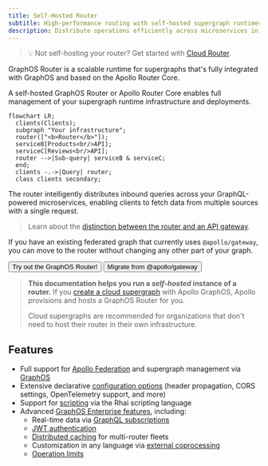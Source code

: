 ```yaml
---
title: Self-Hosted Router
subtitle: High-performance routing with self-hosted supergraph runtimes
description: Distribute operations efficiently across microservices in your federated GraphQL API with the Apollo GraphOS Router or Apollo Router Core. Configure caching, security features, and more.
---
```



<SummitCallout
  topic="router adoption"
  panelName="GraphOS Router Success Stories"
URL="https://reg.summit.graphql.com/flow/apollo/summit24/AttendeePortal/page/catalog/session/1718978817067001IOVg"
/>

> 💡 Not self-hosting your router? Get started with [Cloud Router](/graphos/quickstart/cloud/).

GraphOS Router is a scalable runtime for supergraphs that's fully integrated with GraphOS and based on the Apollo Router Core.

A self-hosted GraphOS Router or Apollo Router Core enables full management of your supergraph runtime infrastructure and deployments.

```mermaid
flowchart LR;
  clients(Clients);
  subgraph "Your infrastructure";
  router(["<b>Router</b>"]);
  serviceB[Products<br/>API];
  serviceC[Reviews<br/>API];
  router -->|Sub-query| serviceB & serviceC;
  end;
  clients -.->|Query| router;
  class clients secondary;
```

The router intelligently distributes inbound queries across your GraphQL-powered microservices, enabling clients to fetch data from multiple sources with a single request.

> Learn about the [distinction between the router and an API gateway](/technotes/TN0037-api-gateways/).


If you have an existing federated graph that currently uses `@apollo/gateway`, you can move to the router without changing any other part of your graph.

<p>
  <Button
    colorScheme="indigo"
    to="/router/quickstart/"
    as={Link}
    style={{
      marginRight: '10px'
    }}
  >
    Try out the GraphOS Router!
  </Button>
  <Button
    colorScheme="gray"
    to="/router/migrating-from-gateway/"
    as={Link}
  >
    Migrate from @apollo/gateway
  </Button>
</p>

> **This documentation helps you run a _self-hosted_ instance of a router.** If you [create a cloud supergraph](/graphos/quickstart/cloud/) with Apollo GraphOS, Apollo provisions and hosts a GraphOS Router for you.
>
> Cloud supergraphs are recommended for organizations that don't need to host their router in their own infrastructure.


## Features

- Full support for [Apollo Federation](/federation/) and supergraph management via [GraphOS](/graphos/)
- Extensive declarative [configuration options](/router/configuration/overview) (header propagation, CORS settings, OpenTelemetry support, and more)
- Support for [scripting](/router/customizations/rhai/) via the Rhai scripting language
- Advanced [GraphOS Enterprise features](/router/enterprise-features), including:
    - Real-time data via [GraphQL subscriptions](/router/executing-operations/subscription-support/)
    - [JWT authentication](/router/configuration/authn-jwt)
    - [Distributed caching](/router/configuration/distributed-caching/) for multi-router fleets
    - Customization in any language via [external coprocessing](/router/customizations/coprocessor/)
    - [Operation limits](/router/configuration/operation-limits/)
